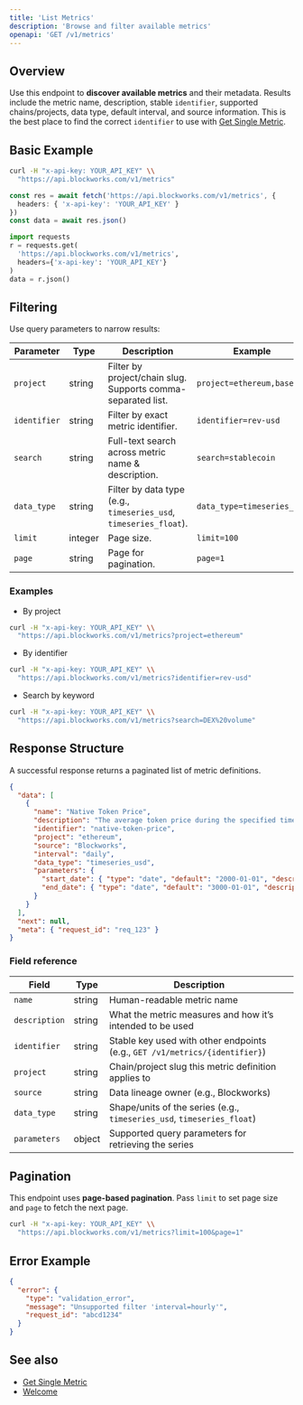 ```yaml
---
title: 'List Metrics'
description: 'Browse and filter available metrics'
openapi: 'GET /v1/metrics'
---
```



## Overview

Use this endpoint to **discover available metrics** and their metadata. Results include the metric name, description, stable `identifier`, supported chains/projects, data type, default interval, and source information.
This is the best place to find the correct `identifier` to use with [Get Single Metric](/api-reference/metrics/get-single).

## Basic Example

<CodeGroup>

```bash cURL
curl -H "x-api-key: YOUR_API_KEY" \\
  "https://api.blockworks.com/v1/metrics"
```

```typescript TypeScript
const res = await fetch('https://api.blockworks.com/v1/metrics', {
  headers: { 'x-api-key': 'YOUR_API_KEY' }
})
const data = await res.json()
```

```python Python
import requests
r = requests.get(
  'https://api.blockworks.com/v1/metrics',
  headers={'x-api-key': 'YOUR_API_KEY'}
)
data = r.json()
```

</CodeGroup>

## Filtering

Use query parameters to narrow results:

| Parameter | Type | Description | Example |
|---|---|---|---|
| `project` | string | Filter by project/chain slug. Supports comma-separated list. | `project=ethereum,base` |
| `identifier` | string | Filter by exact metric identifier. | `identifier=rev-usd` |
| `search` | string | Full-text search across metric name & description. | `search=stablecoin` |
| `data_type` | string | Filter by data type (e.g., `timeseries_usd`, `timeseries_float`). | `data_type=timeseries_usd` |
| `limit` | integer | Page size. | `limit=100` |
| `page` | string | Page for pagination. | `page=1` |

### Examples

- By project
```bash
curl -H "x-api-key: YOUR_API_KEY" \\
  "https://api.blockworks.com/v1/metrics?project=ethereum"
```

- By identifier
```bash
curl -H "x-api-key: YOUR_API_KEY" \\
  "https://api.blockworks.com/v1/metrics?identifier=rev-usd"
```

- Search by keyword
```bash
curl -H "x-api-key: YOUR_API_KEY" \\
  "https://api.blockworks.com/v1/metrics?search=DEX%20volume"
```

## Response Structure

A successful response returns a paginated list of metric definitions.

```json
{
  "data": [
    {
      "name": "Native Token Price",
      "description": "The average token price during the specified time period for the native asset of that chain.",
      "identifier": "native-token-price",
      "project": "ethereum",
      "source": "Blockworks",
      "interval": "daily",
      "data_type": "timeseries_usd",
      "parameters": {
        "start_date": { "type": "date", "default": "2000-01-01", "description": "Start date (inclusive)" },
        "end_date": { "type": "date", "default": "3000-01-01", "description": "End date (inclusive)" }
      }
    }
  ],
  "next": null,
  "meta": { "request_id": "req_123" }
}
```

### Field reference

| Field | Type | Description |
|---|---|---|
| `name` | string | Human-readable metric name |
| `description` | string | What the metric measures and how it’s intended to be used |
| `identifier` | string | Stable key used with other endpoints (e.g., `GET /v1/metrics/{identifier}`) |
| `project` | string | Chain/project slug this metric definition applies to |
| `source` | string | Data lineage owner (e.g., Blockworks) |
| `data_type` | string | Shape/units of the series (e.g., `timeseries_usd`, `timeseries_float`) |
| `parameters` | object | Supported query parameters for retrieving the series |

## Pagination

This endpoint uses **page-based pagination**. Pass `limit` to set page size and `page` to fetch the next page.

```bash
curl -H "x-api-key: YOUR_API_KEY" \\
  "https://api.blockworks.com/v1/metrics?limit=100&page=1"
```

## Error Example

```json
{
  "error": {
    "type": "validation_error",
    "message": "Unsupported filter 'interval=hourly'",
    "request_id": "abcd1234"
  }
}
```

## See also

- [Get Single Metric](/api-reference/metrics/get-single)
- [Welcome](/)
